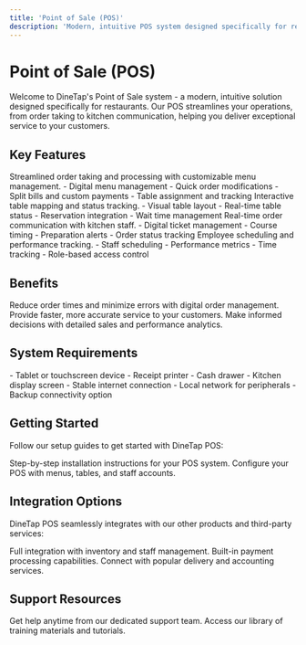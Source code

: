 ```yaml
---
title: 'Point of Sale (POS)'
description: 'Modern, intuitive POS system designed specifically for restaurants'
---
```


# Point of Sale (POS)

Welcome to DineTap's Point of Sale system - a modern, intuitive solution designed specifically for restaurants. Our POS streamlines your operations, from order taking to kitchen communication, helping you deliver exceptional service to your customers.

## Key Features

<CardGroup cols={2}>
  <Card title="Order Management" icon="receipt">
    Streamlined order taking and processing with customizable menu management.
    - Digital menu management
    - Quick order modifications
    - Split bills and custom payments
    - Table assignment and tracking
  </Card>
  <Card title="Table Management" icon="table">
    Interactive table mapping and status tracking.
    - Visual table layout
    - Real-time table status
    - Reservation integration
    - Wait time management
  </Card>
  <Card title="Kitchen Display" icon="kitchen-set">
    Real-time order communication with kitchen staff.
    - Digital ticket management
    - Course timing
    - Preparation alerts
    - Order status tracking
  </Card>
  <Card title="Staff Management" icon="users">
    Employee scheduling and performance tracking.
    - Staff scheduling
    - Performance metrics
    - Time tracking
    - Role-based access control
  </Card>
</CardGroup>

## Benefits

<CardGroup cols={3}>
  <Card title="Increased Efficiency" icon="gauge-high">
    Reduce order times and minimize errors with digital order management.
  </Card>
  <Card title="Better Service" icon="star">
    Provide faster, more accurate service to your customers.
  </Card>
  <Card title="Data Insights" icon="chart-line">
    Make informed decisions with detailed sales and performance analytics.
  </Card>
</CardGroup>

## System Requirements

<CardGroup cols={2}>
  <Card title="Hardware Requirements" icon="computer">
    - Tablet or touchscreen device
    - Receipt printer
    - Cash drawer
    - Kitchen display screen
  </Card>
  <Card title="Network Requirements" icon="wifi">
    - Stable internet connection
    - Local network for peripherals
    - Backup connectivity option
  </Card>
</CardGroup>

## Getting Started

Follow our setup guides to get started with DineTap POS:

<CardGroup cols={2}>
  <Card title="Installation Guide" icon="download" href="/pos/getting-started/installation">
    Step-by-step installation instructions for your POS system.
  </Card>
  <Card title="Initial Setup" icon="gear" href="/pos/getting-started/setup">
    Configure your POS with menus, tables, and staff accounts.
  </Card>
</CardGroup>

## Integration Options

DineTap POS seamlessly integrates with our other products and third-party services:

<CardGroup cols={3}>
  <Card title="Back Office" icon="building">
    Full integration with inventory and staff management.
  </Card>
  <Card title="Payments" icon="credit-card">
    Built-in payment processing capabilities.
  </Card>
  <Card title="Third-Party" icon="plug">
    Connect with popular delivery and accounting services.
  </Card>
</CardGroup>

## Support Resources

<CardGroup cols={2}>
  <Card title="24/7 Support" icon="headset" href="mailto:support@dinetap.com">
    Get help anytime from our dedicated support team.
  </Card>
  <Card title="Training Videos" icon="video" href="/pos/training">
    Access our library of training materials and tutorials.
  </Card>
</CardGroup> 